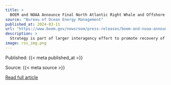 ```yaml
---
title: >
  BOEM and NOAA Announce Final North Atlantic Right Whale and Offshore Wind Strategy
source: "Bureau of Ocean Energy Management"
published_at: 2024-03-11
url: "https://www.boem.gov/newsroom/press-releases/boem-and-noaa-announce-final-north-atlantic-right-whale-and-offshore-wind"
description: >
  Strategy is part of larger interagency effort to promote recovery of endangered species while responsibly developing offshore wind
image: rss_img.png
---
```



  Published: {{< meta published_at >}}
  

  Source: {{< meta source >}}
  

  [Read full article]({{< meta url >}}){target='blank'}
  

